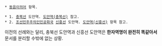  * [[동음이의어]] 항목.

 * 1. [[충북선]] 도안역. [[도안역(충북선)]] 참고.
 * 2. [[조선민주주의인민공화국]] [[신흥선]] 도안역. [[도안역(신흥선)]] 항목 참고.

이전의 선례와는 달리, 충북선 도안역과 신흥선 도안역은 '''한자역명이 완전히 똑같아서''' 문서를 분리할 수밖에 없는 상황.
